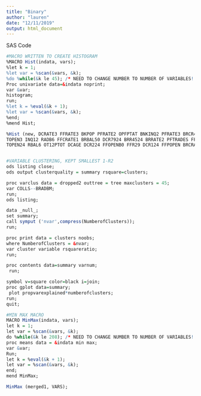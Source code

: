 ```yaml
---
title: "Binary"
author: "lauren"
date: "12/11/2019"
output: html_document
---
```



SAS Code

```r

#MACRO WRITTEN TO CREATE HISTOGRAM
%MACRO Hist(indata, vars);
%let k = 1;
%let var = %scan(&vars, &k);
%do %while(&k le 45); /* NEED TO CHANGE NUMBER TO NUMBER OF VARIABLES!! */
Proc univariate data=&indata noprint;
var &var;
histogram;
run;
%let k = %eval(&k + 1);
%let var = %scan(&vars, &k);
%end;
%mend Hist;

%Hist (new, DCRATE3 FFRATE3 BKPOP PFRATE2 OPFPTAT BNKINQ2 PFRATE3 BRCR49 BRHIC BRAGE TR7924 BRR324 ROPEN FFN90P24
TOPEN3 INQ12 RADB6 FFCRATE1 BRBAL50 DCR7924 BRR4524 BRRATE2 PFTRADES FFRATE2 BNKINQS PFR49 CRATE2 FFAGE DCR4524 BRPCTSAT
TOPEN24 RBAL6 OT12PTOT DCAGE DCR224 FFOPENB0 FFR29 DCR124 FFPOPEN BRCRATE3 BKP FININQS OBRPTAT BRLAAGE DCR29);


#VARIABLE CLUSTERING, KEPT SMALLEST 1-R2
ods listing close;
ods output clusterquality = summary rsquare=clusters;

proc varclus data = dropped2 outtree = tree maxclusters = 45;
var COLLS--BRADBM;
run;
ods listing;

data _null_;
set summary;
call symput ('nvar',compress(NumberofClusters));
run;

proc print data = clusters noobs;
where NumberofClusters = &nvar;
var cluster variable rsquareratio;
run;

proc contents data=summary varnum;
 run;

symbol v=square color=black i=join;
proc gplot data=summary;
 plot propvarexplained*numberofclusters;
run;
quit;

#MIN MAX MACRO
MACRO MinMax(indata, vars);
let k = 1;
let var = %scan(&vars, &k);
do %while(&k le 208); /* NEED TO CHANGE NUMBER TO NUMBER OF VARIABLES!!
proc means data = &indata min max;
var &var;
Run;
let k = %eval(&k + 1);
let var = %scan(&vars, &k);
end;
mend MinMax;

MinMax (merged1, VARS);
```
